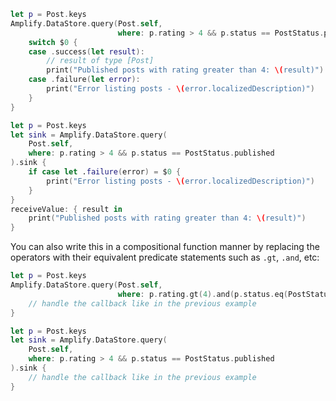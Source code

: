 <BlockSwitcher>

<Block name="Listener (iOS 11+)">

```swift
let p = Post.keys
Amplify.DataStore.query(Post.self,
                        where: p.rating > 4 && p.status == PostStatus.published) {
    switch $0 {
    case .success(let result):
        // result of type [Post]
        print("Published posts with rating greater than 4: \(result)")
    case .failure(let error):
        print("Error listing posts - \(error.localizedDescription)")
    }
}
```

</Block>

<Block name="Combine">

```swift
let p = Post.keys
let sink = Amplify.DataStore.query(
    Post.self,
    where: p.rating > 4 && p.status == PostStatus.published
).sink {
    if case let .failure(error) = $0 {
        print("Error listing posts - \(error.localizedDescription)")
    }
}
receiveValue: { result in
    print("Published posts with rating greater than 4: \(result)")
}
```

</Block>

</BlockSwitcher>

You can also write this in a compositional function manner by replacing the operators with their equivalent predicate statements such as `.gt`, `.and`, etc:

<BlockSwitcher>

<Block name="Listener (iOS 11+)">

```swift
let p = Post.keys
Amplify.DataStore.query(Post.self,
                        where: p.rating.gt(4).and(p.status.eq(PostStatus.published))) {
    // handle the callback like in the previous example
}
```

</Block>

<Block name="Combine">

```swift
let p = Post.keys
let sink = Amplify.DataStore.query(
    Post.self,
    where: p.rating > 4 && p.status == PostStatus.published
).sink {
    // handle the callback like in the previous example
}
```

</Block>

</BlockSwitcher>

